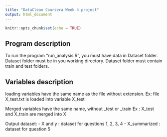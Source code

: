 ```yaml
---
title: "DataClean Coursera Week 4 project"
output: html_document
---
```


```r
knitr::opts_chunk$set(echo = TRUE)
```

## Program description 

To run the program "run_analysis.R", you must have data in Dataset folder.
Dataset folder must be in you working directory.
Dataset folder must contain train and test folders.

## Variables description
loading variables have the same name as the file without extension. 
Ex: file X_test.txt is loaded into variable X_test

Merged variables have the same name, without _test or _train
Ex : X_test and X_train are merged into X

Output dataset:
- X and y : dataset for questions 1, 2, 3, 4
- X_summarized : dataset for question 5